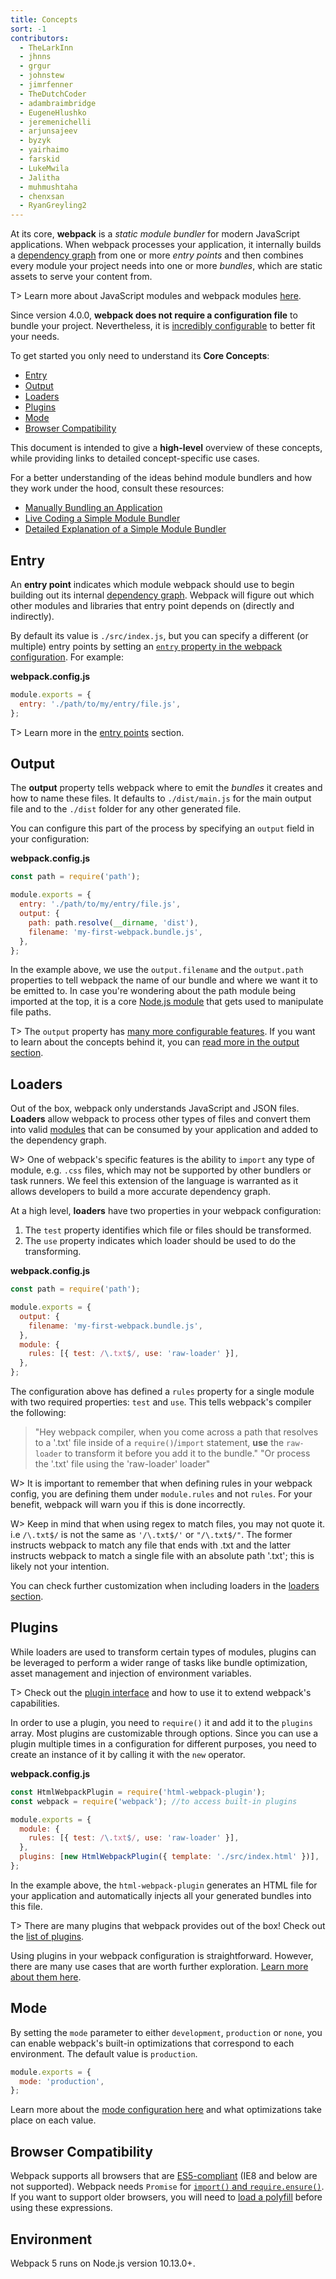 ```yaml
---
title: Concepts
sort: -1
contributors:
  - TheLarkInn
  - jhnns
  - grgur
  - johnstew
  - jimrfenner
  - TheDutchCoder
  - adambraimbridge
  - EugeneHlushko
  - jeremenichelli
  - arjunsajeev
  - byzyk
  - yairhaimo
  - farskid
  - LukeMwila
  - Jalitha
  - muhmushtaha
  - chenxsan
  - RyanGreyling2
---
```


At its core, **webpack** is a _static module bundler_ for modern JavaScript applications. When webpack processes your application, it internally builds a [dependency graph](/concepts/dependency-graph/) from one or more _entry points_ and then combines every module your project needs into one or more _bundles_, which are static assets to serve your content from.

T> Learn more about JavaScript modules and webpack modules [here](/concepts/modules).

Since version 4.0.0, **webpack does not require a configuration file** to bundle your project. Nevertheless, it is [incredibly configurable](/configuration) to better fit your needs.

To get started you only need to understand its **Core Concepts**:

- [Entry](#entry)
- [Output](#output)
- [Loaders](#loaders)
- [Plugins](#plugins)
- [Mode](#mode)
- [Browser Compatibility](#browser-compatibility)

This document is intended to give a **high-level** overview of these concepts, while providing links to detailed concept-specific use cases.

For a better understanding of the ideas behind module bundlers and how they work under the hood, consult these resources:

- [Manually Bundling an Application](https://www.youtube.com/watch?v=UNMkLHzofQI)
- [Live Coding a Simple Module Bundler](https://www.youtube.com/watch?v=Gc9-7PBqOC8)
- [Detailed Explanation of a Simple Module Bundler](https://github.com/ronami/minipack)

## Entry

An **entry point** indicates which module webpack should use to begin building out its internal [dependency graph](/concepts/dependency-graph/). Webpack will figure out which other modules and libraries that entry point depends on (directly and indirectly).

By default its value is `./src/index.js`, but you can specify a different (or multiple) entry points by setting an [`entry` property in the webpack configuration](/configuration/entry-context/#entry). For example:

**webpack.config.js**

```js
module.exports = {
  entry: './path/to/my/entry/file.js',
};
```

T> Learn more in the [entry points](/concepts/entry-points) section.

## Output

The **output** property tells webpack where to emit the _bundles_ it creates and how to name these files. It defaults to `./dist/main.js` for the main output file and to the `./dist` folder for any other generated file.

You can configure this part of the process by specifying an `output` field in your configuration:

**webpack.config.js**

```javascript
const path = require('path');

module.exports = {
  entry: './path/to/my/entry/file.js',
  output: {
    path: path.resolve(__dirname, 'dist'),
    filename: 'my-first-webpack.bundle.js',
  },
};
```

In the example above, we use the `output.filename` and the `output.path` properties to tell webpack the name of our bundle and where we want it to be emitted to. In case you're wondering about the path module being imported at the top, it is a core [Node.js module](https://nodejs.org/api/modules.html) that gets used to manipulate file paths.

T> The `output` property has [many more configurable features](/configuration/output). If you want to learn about the concepts behind it, you can [read more in the output section](/concepts/output).

## Loaders

Out of the box, webpack only understands JavaScript and JSON files. **Loaders** allow webpack to process other types of files and convert them into valid [modules](/concepts/modules) that can be consumed by your application and added to the dependency graph.

W> One of webpack's specific features is the ability to `import` any type of module, e.g. `.css` files, which may not be supported by other bundlers or task runners. We feel this extension of the language is warranted as it allows developers to build a more accurate dependency graph.

At a high level, **loaders** have two properties in your webpack configuration:

1. The `test` property identifies which file or files should be transformed.
2. The `use` property indicates which loader should be used to do the transforming.

**webpack.config.js**

```javascript
const path = require('path');

module.exports = {
  output: {
    filename: 'my-first-webpack.bundle.js',
  },
  module: {
    rules: [{ test: /\.txt$/, use: 'raw-loader' }],
  },
};
```

The configuration above has defined a `rules` property for a single module with two required properties: `test` and `use`. This tells webpack's compiler the following:

> "Hey webpack compiler, when you come across a path that resolves to a '.txt' file inside of a `require()`/`import` statement, **use** the `raw-loader` to transform it before you add it to the bundle."
> "Or process the '.txt' file using the 'raw-loader' loader"

W> It is important to remember that when defining rules in your webpack config, you are defining them under `module.rules` and not `rules`. For your benefit, webpack will warn you if this is done incorrectly.

W> Keep in mind that when using regex to match files, you may not quote it. i.e `/\.txt$/` is not the same as `'/\.txt$/'` or `"/\.txt$/"`. The former instructs webpack to match any file that ends with .txt and the latter instructs webpack to match a single file with an absolute path '.txt'; this is likely not your intention.

You can check further customization when including loaders in the [loaders section](/concepts/loaders).

## Plugins

While loaders are used to transform certain types of modules, plugins can be leveraged to perform a wider range of tasks like bundle optimization, asset management and injection of environment variables.

T> Check out the [plugin interface](/api/plugins) and how to use it to extend webpack's capabilities.

In order to use a plugin, you need to `require()` it and add it to the `plugins` array. Most plugins are customizable through options. Since you can use a plugin multiple times in a configuration for different purposes, you need to create an instance of it by calling it with the `new` operator.

**webpack.config.js**

```javascript
const HtmlWebpackPlugin = require('html-webpack-plugin');
const webpack = require('webpack'); //to access built-in plugins

module.exports = {
  module: {
    rules: [{ test: /\.txt$/, use: 'raw-loader' }],
  },
  plugins: [new HtmlWebpackPlugin({ template: './src/index.html' })],
};
```

In the example above, the `html-webpack-plugin` generates an HTML file for your application and automatically injects all your generated bundles into this file.

T> There are many plugins that webpack provides out of the box! Check out the [list of plugins](/plugins).

Using plugins in your webpack configuration is straightforward. However, there are many use cases that are worth further exploration. [Learn more about them here](/concepts/plugins).

## Mode

By setting the `mode` parameter to either `development`, `production` or `none`, you can enable webpack's built-in optimizations that correspond to each environment. The default value is `production`.

```javascript
module.exports = {
  mode: 'production',
};
```

Learn more about the [mode configuration here](/configuration/mode) and what optimizations take place on each value.

## Browser Compatibility

Webpack supports all browsers that are [ES5-compliant](https://kangax.github.io/compat-table/es5/) (IE8 and below are not supported). Webpack needs `Promise` for [`import()` and `require.ensure()`](/guides/code-splitting/#dynamic-imports). If you want to support older browsers, you will need to [load a polyfill](/guides/shimming/) before using these expressions.

## Environment

Webpack 5 runs on Node.js version 10.13.0+.

